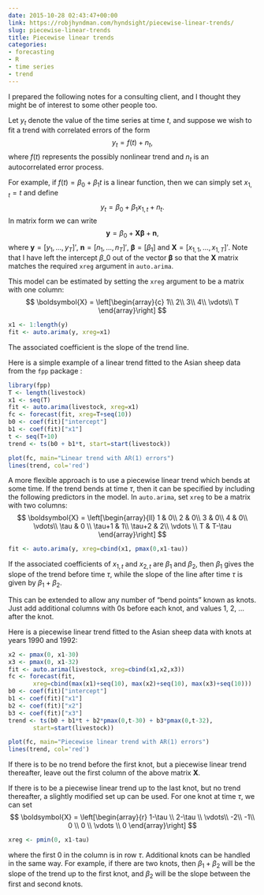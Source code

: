 ```yaml
---
date: 2015-10-28 02:43:47+00:00
link: https://robjhyndman.com/hyndsight/piecewise-linear-trends/
slug: piecewise-linear-trends
title: Piecewise linear trends
categories:
- forecasting
- R
- time series
- trend
---
```


I prepared the following notes for a consulting client, and I thought they might be of interest to some other people too.

Let $y_t$ denote the value of the time series at time $t$, and suppose we wish to fit a trend with correlated errors of the form
$$ y_t = f(t) + n_t, $$
where $f(t)$ represents the possibly nonlinear trend and $n_t$ is an autocorrelated error process.

For example, if $f(t) = \beta_0+\beta_1 t$ is a linear function, then we can simply set $x_{1,t}=t$ and define
$$ y_t = \beta_0 + \beta_1x_{1,t} + n_t. $$
In matrix form we can write
$$ \boldsymbol{y} = \beta_0 + \boldsymbol{X}\boldsymbol{\beta} + \boldsymbol{n},$$
where $\boldsymbol{y}=[y_1,\dots,y_T]'$, $\boldsymbol{n}=[n_1,\dots,n_T]'$, $\boldsymbol{\beta}=[\beta_1]$ and $\boldsymbol{X} = [x_{1,1},\dots,x_{1,T}]'$. Note that I have left the intercept $\beta\_0$ out of the vector $\boldsymbol{\beta}$ so that the $\boldsymbol{X}$ matrix matches the required `xreg` argument in `auto.arima`.

This model can be estimated by setting the `xreg` argument to be a matrix with one column:
$$
\boldsymbol{X} = \left[\begin{array}{c}
1\\
2\\
3\\
4\\
\vdots\\
T
\end{array}\right]
$$

```r
x1 <- 1:length(y)
fit <- auto.arima(y, xreg=x1)
```

The associated coefficient is the slope of the trend line.

Here is a simple example of a linear trend fitted to the Asian sheep data from the `fpp` package :

```r
library(fpp)
T <- length(livestock)
x1 <- seq(T)
fit <- auto.arima(livestock, xreg=x1)
fc <- forecast(fit, xreg=T+seq(10))
b0 <- coef(fit)["intercept"]
b1 <- coef(fit)["x1"]
t <- seq(T+10)
trend <- ts(b0 + b1*t, start=start(livestock))

plot(fc, main="Linear trend with AR(1) errors")
lines(trend, col='red')
```

A more flexible approach is to use a piecewise linear trend which bends at some time. If the trend bends at time $\tau$, then it can be specified by including the following predictors in the model.
\begin{align}
 x_{1,t}  &=  t \\
 x_{2,t} &=  \begin{cases}
0 & t < \tau;\\
(t-\tau) &  t \ge \tau.
\end{cases}
\end{align}
In `auto.arima`, set `xreg` to be a matrix with two columns:
$$
\boldsymbol{X} = \left[\begin{array}{ll}
1 & 0\\
2 & 0\\
3 & 0\\
4 & 0\\
\vdots\\
\tau & 0 \\
\tau+1 & 1\\
\tau+2 & 2\\
\vdots \\
T & T-\tau
\end{array}\right]
$$


```r
fit <- auto.arima(y, xreg=cbind(x1, pmax(0,x1-tau))
```

If the associated coefficients of $x_{1,t}$ and $x_{2,t}$ are $\beta_1$ and $\beta_2$, then $\beta_1$ gives the slope of the trend before time $\tau$, while the slope of the line after time $\tau$ is given by $\beta_1+\beta_2$.

This can be extended to allow any number of "bend points" known as knots. Just add additional columns with 0s before each knot, and values 1, 2, ... after the knot.

Here is a piecewise linear trend fitted to the Asian sheep data with knots at years 1990 and 1992:

```r
x2 <- pmax(0, x1-30)
x3 <- pmax(0, x1-32)
fit <- auto.arima(livestock, xreg=cbind(x1,x2,x3))
fc <- forecast(fit,
       xreg=cbind(max(x1)+seq(10), max(x2)+seq(10), max(x3)+seq(10)))
b0 <- coef(fit)["intercept"]
b1 <- coef(fit)["x1"]
b2 <- coef(fit)["x2"]
b3 <- coef(fit)["x3"]
trend <- ts(b0 + b1*t + b2*pmax(0,t-30) + b3*pmax(0,t-32),
       start=start(livestock))

plot(fc, main="Piecewise linear trend with AR(1) errors")
lines(trend, col='red')
```

If there is to be no trend before the first knot, but a piecewise linear trend thereafter,  leave out the first column of the above matrix $\boldsymbol{X}$.

If there is to be a piecewise linear trend up to the last knot, but no trend thereafter, a slightly modified set up can be used. For one knot at time $\tau$, we can set
$$
\boldsymbol{X} = \left[\begin{array}{r}
1-\tau \\
2-\tau \\
\vdots\\
-2\\
-1\\
0 \\
0 \\
\vdots \\
0
\end{array}\right]
$$

```r
xreg <- pmin(0, x1-tau)
```

where the first 0 in the column is in row $\tau$. Additional knots can be handled in the same way. For example, if there are two knots, then   $\beta_1+\beta_2$ will be the slope of the trend up to the first knot, and $\beta_2$ will be the  slope between the first and second knots.
